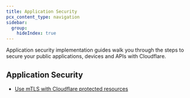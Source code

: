 ```yaml
---
title: Application Security
pcx_content_type: navigation
sidebar:
  group:
    hideIndex: true
---
```



Application security implementation guides walk you through the steps to secure your public applications, devices and APIs with Cloudflare.

## Application Security

- [Use mTLS with Cloudflare protected resources](/learning-paths/mtls/)
